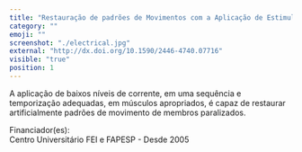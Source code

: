 ```yaml
---
title: "Restauração de padrões de Movimentos com a Aplicação de Estimulação Elétrica Neuromuscular"
category: ""
emoji: ""
screenshot: "./electrical.jpg"
external: "http://dx.doi.org/10.1590/2446-4740.07716"
visible: "true"
position: 1
---
```


A aplicação de baixos níveis de corrente, em uma sequência e temporização adequadas, em músculos apropriados, é capaz de restaurar artificialmente padrões de movimento de membros paralizados.

Financiador(es):  
Centro Universitário FEI e FAPESP - Desde 2005 